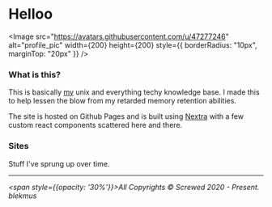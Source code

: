 
# Helloo

<Image
  src="https://avatars.githubusercontent.com/u/47277246"
  alt="profile_pic"
  width={200}
  height={200}
  style={{ borderRadius: "10px", marginTop: "20px" }}
/>

### What is this?

This is basically [my](https://github.com/blekmus) unix and everything techy knowledge base.
I made this to help lessen the blow from my retarded memory retention abilities.

The site is hosted on Github Pages and is built using [Nextra](https://github.com/shuding/nextra) with a few custom react components scattered here and there. 

### Sites

Stuff I've sprung up over time.


<Cards>
  <Card
    title="The Lonely Lands"
    href="https://thelonelylands.com"
    target="_blank"
    arrow={true}
  />
  <Card
    title="Tools"
    href="https://tools.thelonelylands.com"
    target="_blank"
    arrow={true}
  />
  <Card
    title="Commicasa"
    href="https://commicasa.thelonelylands.com:13333"
    target="_blank"
    arrow={true}
  />

  <Card
    title="AniTracker"
    href="https://anime.thelonelylands.com"
    target="_blank"
    arrow={true}
  />
</Cards>

---

_<span style={{opacity: '30%'}}>All Copyrights © Screwed 2020 - Present. blekmus</span>_
